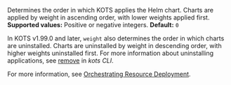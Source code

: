 Determines the order in which KOTS applies the Helm chart. Charts are applied by weight in ascending order, with lower weights applied first. **Supported values:** Positive or negative integers. **Default:** `0`

In KOTS v1.99.0 and later, `weight` also determines the order in which charts are uninstalled. Charts are uninstalled by weight in descending order, with higher weights uninstalled first. For more information about uninstalling applications, see [remove](kots-cli-remove) in _kots CLI_.

For more information, see [Orchestrating Resource Deployment](/vendor/orchestrating-resource-deployment).